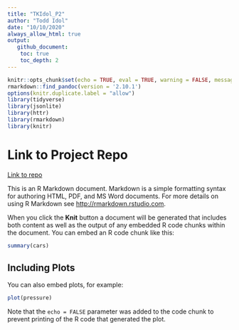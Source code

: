 ```yaml
---
title: "TKIdol_P2"
author: "Todd Idol"
date: "10/10/2020"
always_allow_html: true
output: 
   github_document:
    toc: true
    toc_depth: 2
---
```


```r
knitr::opts_chunk$set(echo = TRUE, eval = TRUE, warning = FALSE, message = FALSE)
rmarkdown::find_pandoc(version = '2.10.1')
options(knitr.duplicate.label = "allow")
library(tidyverse)
library(jsonlite)
library(httr)
library(rmarkdown)
library(knitr)
```

# Link to Project Repo

[Link to repo](https://github.com/tkidol/ST558-Project-2)


This is an R Markdown document. Markdown is a simple formatting syntax for authoring HTML, PDF, and MS Word documents. For more details on using R Markdown see <http://rmarkdown.rstudio.com>.

When you click the **Knit** button a document will be generated that includes both content as well as the output of any embedded R code chunks within the document. You can embed an R code chunk like this:

```r
summary(cars)
```

## Including Plots

You can also embed plots, for example:

```r
plot(pressure)
```

Note that the `echo = FALSE` parameter was added to the code chunk to prevent printing of the R code that generated the plot.
